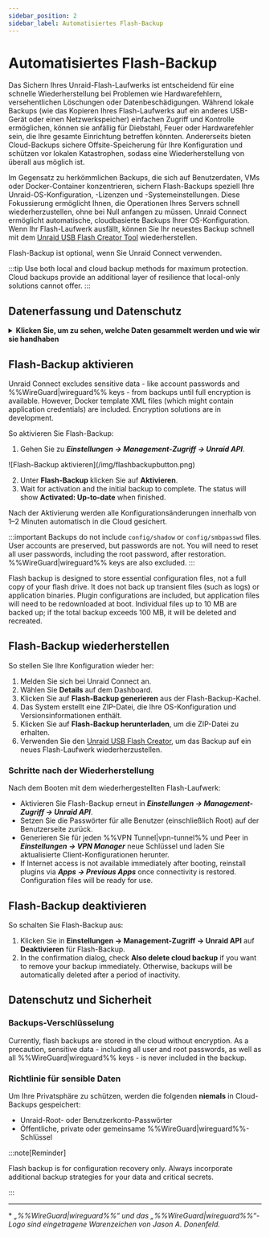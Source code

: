 ```yaml
---
sidebar_position: 2
sidebar_label: Automatisiertes Flash-Backup
---
```



# Automatisiertes Flash-Backup

Das Sichern Ihres Unraid-Flash-Laufwerks ist entscheidend für eine schnelle Wiederherstellung bei Problemen wie Hardwarefehlern, versehentlichen Löschungen oder Datenbeschädigungen. Während lokale Backups (wie das Kopieren Ihres Flash-Laufwerks auf ein anderes USB-Gerät oder einen Netzwerkspeicher) einfachen Zugriff und Kontrolle ermöglichen, können sie anfällig für Diebstahl, Feuer oder Hardwarefehler sein, die Ihre gesamte Einrichtung betreffen könnten. Andererseits bieten Cloud-Backups sichere Offsite-Speicherung für Ihre Konfiguration und schützen vor lokalen Katastrophen, sodass eine Wiederherstellung von überall aus möglich ist.

Im Gegensatz zu herkömmlichen Backups, die sich auf Benutzerdaten, VMs oder Docker-Container konzentrieren, sichern Flash-Backups speziell Ihre Unraid-OS-Konfiguration, -Lizenzen und -Systemeinstellungen. Diese Fokussierung ermöglicht Ihnen, die Operationen Ihres Servers schnell wiederherzustellen, ohne bei Null anfangen zu müssen. Unraid Connect ermöglicht automatische, cloudbasierte Backups Ihrer OS-Konfiguration. Wenn Ihr Flash-Laufwerk ausfällt, können Sie Ihr neuestes Backup schnell mit dem [Unraid USB Flash Creator Tool](https://unraid.net/download) wiederherstellen.

Flash-Backup ist optional, wenn Sie Unraid Connect verwenden.

:::tip
Use both local and cloud backup methods for maximum protection. Cloud backups provide an additional layer of resilience that local-only solutions cannot offer.
:::

## Datenerfassung und Datenschutz

<details>
  <summary><strong>Klicken Sie, um zu sehen, welche Daten gesammelt werden und wie wir sie handhaben</strong></summary>

  Unraid Connect legt großen Wert auf Ihre Privatsphäre und Daten beim Verwenden des Flash-Backup:

  <h4>Zweck</h4>

  Flash-Backup speichert nur die Konfigurationsdateien, die zur Wiederherstellung Ihrer Unraid-OS-Umgebung benötigt werden. Dies hilft Ihnen, sich schnell zu erholen und den Dienstbetrieb aufrechtzuerhalten, falls Ihr Flash-Gerät ausfällt.

  <h4>Gesammelte Daten</h4>

  Das Backup enthält nur Konfigurationsdateien, sodass vertrauliche Informationen, wie Passwörter und %%WireGuard|WireGuard%%-Schlüssel, ausgeschlossen sind. Docker-Vorlagen-XML-Dateien könnten Teil des Backups sein und anwendungsspezifische Anmeldedaten enthalten.

  <h4>Datenaufbewahrung</h4>

  Nur das letzte Backup wird aufbewahrt. Wenn ein Backup bestimmte Grenzen überschreitet – insbesondere, wenn einzelne Dateien 10 MB überschreiten oder die Gesamtgröße des Repositories 100 MB übersteigt – wird es gelöscht und neu erstellt. Backups werden auch entfernt, wenn Sie die Flash-Backup-Funktion deaktivieren oder nach einem bestimmten Zeitraum der Inaktivität.

  <h4>Datenaustausch</h4>

  Flash-Backup-Daten werden niemals mit Dritten geteilt. Sie werden ausschließlich gespeichert, um Ihnen Backup- und Wiederherstellungsdienste bereitzustellen.
</details>

## Flash-Backup aktivieren

Unraid Connect excludes sensitive data - like account passwords and %%WireGuard|wireguard%% keys - from backups until full encryption is available. However, Docker template XML files (which might contain application credentials) are included. Encryption solutions are in development.

So aktivieren Sie Flash-Backup:

1. Gehen Sie zu ***Einstellungen → Management-Zugriff → Unraid API***.

<div style={{ margin: 'auto', maxWidth: '600px', display: 'flex', flexDirection: 'column', alignItems: 'center' }}>
  ![Flash-Backup aktivieren](/img/flashbackupbutton.png)
</div>

2. Unter **Flash-Backup** klicken Sie auf **Aktivieren**.
3. Wait for activation and the initial backup to complete. The status will show **Activated: Up-to-date** when finished.

Nach der Aktivierung werden alle Konfigurationsänderungen innerhalb von 1–2 Minuten automatisch in die Cloud gesichert.

:::important
Backups do not include `config/shadow` or `config/smbpasswd` files. User accounts are preserved, but passwords are not. You will need to reset all user passwords, including the root password, after restoration. %%WireGuard|wireguard%% keys are also excluded.
:::

Flash backup is designed to store essential configuration files, not a full copy of your flash drive. It does not back up transient files (such as logs) or application binaries. Plugin configurations are included, but application files will need to be redownloaded at boot. Individual files up to 10 MB are backed up; if the total backup exceeds 100 MB, it will be deleted and recreated.

## Flash-Backup wiederherstellen

So stellen Sie Ihre Konfiguration wieder her:

1. Melden Sie sich bei Unraid Connect an.
2. Wählen Sie **Details** auf dem Dashboard.
3. Klicken Sie auf **Flash-Backup generieren** aus der Flash-Backup-Kachel.
4. Das System erstellt eine ZIP-Datei, die Ihre OS-Konfiguration und Versionsinformationen enthält.
5. Klicken Sie auf **Flash-Backup herunterladen**, um die ZIP-Datei zu erhalten.
6. Verwenden Sie den [Unraid USB Flash Creator](https://unraid.net/download), um das Backup auf ein neues Flash-Laufwerk wiederherzustellen.

### Schritte nach der Wiederherstellung

Nach dem Booten mit dem wiederhergestellten Flash-Laufwerk:

- Aktivieren Sie Flash-Backup erneut in ***Einstellungen → Management-Zugriff → Unraid API***.
- Setzen Sie die Passwörter für alle Benutzer (einschließlich Root) auf der Benutzerseite zurück.
- Generieren Sie für jeden %%VPN Tunnel|vpn-tunnel%% und Peer in ***Einstellungen → VPN Manager*** neue Schlüssel und laden Sie aktualisierte Client-Konfigurationen herunter.
- If Internet access is not available immediately after booting, reinstall plugins via ***Apps → Previous Apps*** once connectivity is restored. Configuration files will be ready for use.

## Flash-Backup deaktivieren

So schalten Sie Flash-Backup aus:

1. Klicken Sie in **Einstellungen → Management-Zugriff → Unraid API** auf **Deaktivieren** für Flash-Backup.
2. In the confirmation dialog, check **Also delete cloud backup** if you want to remove your backup immediately. Otherwise, backups will be automatically deleted after a period of inactivity.

## Datenschutz und Sicherheit

### Backups-Verschlüsselung

Currently, flash backups are stored in the cloud without encryption. As a precaution, sensitive data - including all user and root passwords, as well as all %%WireGuard|wireguard%% keys - is never included in the backup.

### Richtlinie für sensible Daten

Um Ihre Privatsphäre zu schützen, werden die folgenden **niemals** in Cloud-Backups gespeichert:

- Unraid-Root- oder Benutzerkonto-Passwörter
- Öffentliche, private oder gemeinsame %%WireGuard|wireguard%%-Schlüssel

:::note\[Reminder]

Flash backup is for configuration recovery only. Always incorporate additional backup strategies for your data and critical secrets.

:::

---

\* *„%%WireGuard|wireguard%%“ und das „%%WireGuard|wireguard%%“-Logo sind eingetragene Warenzeichen von Jason A. Donenfeld.*

